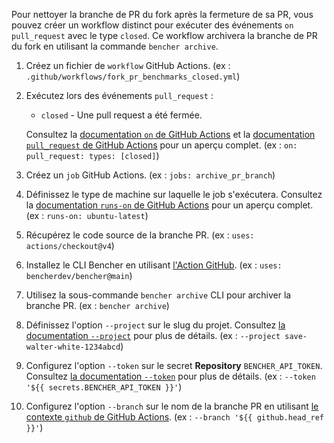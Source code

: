 
Pour nettoyer la branche de PR du fork après la fermeture de sa PR,
vous pouvez créer un workflow distinct pour exécuter des événements `on` `pull_request` avec le type `closed`.
Ce workflow archivera la branche de PR du fork en utilisant la commande `bencher archive`.

<PullRequestsForkClosedCode />

1. Créez un fichier de `workflow` GitHub Actions.
   (ex : `.github/workflows/fork_pr_benchmarks_closed.yml`)
2. Exécutez lors des événements `pull_request` :
   - `closed` - Une pull request a été fermée.

   Consultez la [documentation `on` de GitHub Actions][github actions on]
   et la [documentation `pull_request` de GitHub Actions][github action pull_request] pour un aperçu complet.
   (ex : `on: pull_request: types: [closed]`)
3. Créez un `job` GitHub Actions.
   (ex : `jobs: archive_pr_branch`)
4. Définissez le type de machine sur laquelle le job s'exécutera.
   Consultez la [documentation `runs-on` de GitHub Actions][github actions runs-on]
   pour un aperçu complet.
   (ex : `runs-on: ubuntu-latest`)
5. Récupérez le code source de la branche PR.
   (ex : `uses: actions/checkout@v4`)
6. Installez le CLI Bencher en utilisant [l'Action GitHub][bencher cli github action].
   (ex : `uses: bencherdev/bencher@main`)
7. Utilisez la sous-commande `bencher archive` CLI pour archiver la branche PR.
   (ex : `bencher archive`)
8.  Définissez l'option `--project` sur le slug du projet.
    Consultez [la documentation `--project`][project option] pour plus de détails.
    (ex : `--project save-walter-white-1234abcd`)
9.  Configurez l'option `--token` sur le secret **Repository** `BENCHER_API_TOKEN`.
    Consultez [la documentation `--token`][token option] pour plus de détails.
    (ex : `--token '${{ secrets.BENCHER_API_TOKEN }}'`)
10. Configurez l'option `--branch` sur le nom de la branche PR
    en utilisant [le contexte `github` de GitHub Actions][github actions context].
    (ex : `--branch '${{ github.head_ref }}'`)

[github actions on]: https://docs.github.com/en/actions/using-workflows/workflow-syntax-for-github-actions#on
[github action pull_request]: https://docs.github.com/en/webhooks/webhook-events-and-payloads#pull_request
[github actions runs-on]: https://docs.github.com/en/actions/using-workflows/workflow-syntax-for-github-actions#jobsjob_idruns-on
[bencher cli github action]: https://github.com/marketplace/actions/bencher-cli
[github actions context]: https://docs.github.com/en/actions/learn-github-actions/contexts#github-context

[project option]: /fr/docs/explanation/bencher-run/#--project-project
[token option]: /fr/docs/explanation/bencher-run/#--token-token